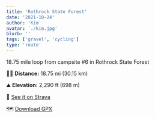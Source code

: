 ```yaml
---
title: 'Rothrock State Forest'
date: '2021-10-24'
author: 'Kim'
avatar: './kim.jpg'
blurb: ''
tags: ['gravel', 'cycling']
type: 'route'
---
```


18.75 mile loop from campsite #6 in Rothrock State Forest

🚵🏻 **Distance:** 18.75 mi (30.15 km) 

⛰ **Elevation:** 2,290 ft (698 m)

📍 [See it on Strava](https://www.strava.com/activities/5424487582)

🗺 [Download GPX](data/rothrock-gravel.gpx)
